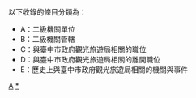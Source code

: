 {{catmore|臺中市政府觀光旅遊局}}
以下收錄的條目分類為：
*A：二級機關單位
*B：二級機關管轄
*C：與臺中市政府觀光旅遊局相關的職位 
*D：與臺中市政府觀光旅遊局相關的離開職位 
*E：歷史上與臺中市政府觀光旅遊局相關的機關與事件

[[Category:台中市政府|A]]
[[Category:台中市旅遊|*]]